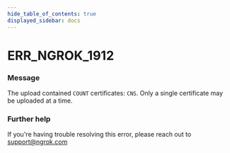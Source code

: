 ```yaml
---
hide_table_of_contents: true
displayed_sidebar: docs
---
```



# ERR_NGROK_1912

### Message
The upload contained `COUNT` certificates: `CNS`. Only a single certificate may be uploaded at a time.

<ErrorDetails error='err_ngrok_1912' />


### Further help
If you're having trouble resolving this error, please reach out to [support@ngrok.com](mailto:support@ngrok.com?subject=Help%20with%20ERR_NGROK_1912)

